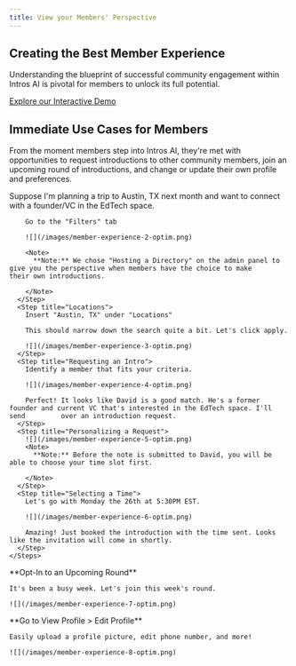 ```yaml
---
title: View your Members' Perspective
---
```


Creating the Best Member Experience
-----------------------------------

Understanding the blueprint of successful community engagement within Intros AI is pivotal for members to unlock its full potential.

[Explore our Interactive Demo](https://intros-ai.navattic.com/tr608q7)

Immediate Use Cases for Members
----------------------------------

From the moment members step into Intros AI, they're met with opportunities to request introductions to other community members, join an upcoming round of introductions, and change or update their own profile and preferences.

<Tabs>
  <Tab title="Requesting Introductions">
    <Steps>
      <Step title="Utilizing Filters">
        Suppose I'm planning a trip to Austin, TX next month and want to connect with a founder/VC in the EdTech space.

        Go to the "Filters" tab

        ![](/images/member-experience-2-optim.png)

        <Note>
          **Note:** We chose "Hosting a Directory" on the admin panel to give you the perspective when members have the choice to make                their own introductions. 

        </Note>
      </Step>
      <Step title="Locations">
        Insert "Austin, TX" under "Locations"

        This should narrow down the search quite a bit. Let's click apply.

        ![](/images/member-experience-3-optim.png)
      </Step>
      <Step title="Requesting an Intro">
        Identify a member that fits your criteria.

        ![](/images/member-experience-4-optim.png)

        Perfect! It looks like David is a good match. He's a former founder and current VC that's interested in the EdTech space. I'll send         over an introduction request.
      </Step>
      <Step title="Personalizing a Request">
        ![](/images/member-experience-5-optim.png)
        <Note>
          **Note:** Before the note is submitted to David, you will be able to choose your time slot first. 

        </Note>
      </Step>
      <Step title="Selecting a Time">
        Let's go with Monday the 26th at 5:30PM EST.

        ![](/images/member-experience-6-optim.png)

        Amazing! Just booked the introduction with the time sent. Looks like the invitation will come in shortly.
      </Step>
    </Steps>
  </Tab>
  <Tab title="Joining Upcoming Rounds">
    **Opt-In to an Upcoming Round**

    It's been a busy week. Let's join this week's round.

    ![](/images/member-experience-7-optim.png)
  </Tab>
  <Tab title="Changing Preferences">
    **Go to View Profile > Edit Profile**

    Easily upload a profile picture, edit phone number, and more!

    ![](/images/member-experience-8-optim.png)
  </Tab>
</Tabs>
